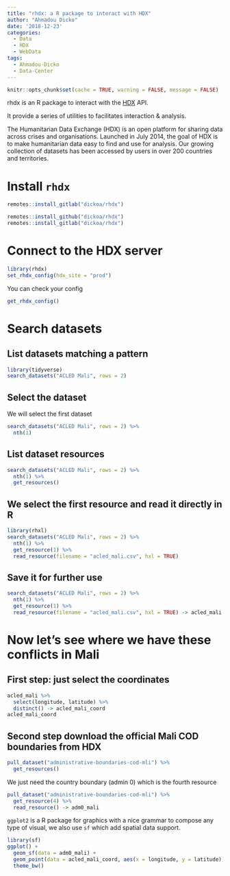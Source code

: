 ```yaml
---
title: "rhdx: a R package to interact with HDX"
author: "Ahmadou Dicko"
date: '2018-12-23'
categories:
  - Data
  - HDX
  - WebData
tags:
  - Ahmadou-Dicko
  - Data-Center
---
```


```r
knitr::opts_chunk$set(cache = TRUE, warning = FALSE, message = FALSE)
```

rhdx is an R package to interact with the [HDX](https://data.humdata.org/) API.

It provide a series of utilities to facilitates interaction & analysis.

The Humanitarian Data Exchange (HDX) is an open platform for sharing data across crises and organisations. Launched in July 2014, the goal of HDX is to make humanitarian data easy to find and use for analysis. Our growing collection of datasets has been accessed by users in over 200 countries and territories.

<!--MORE-->



# Install `rhdx`


```r
remotes::install_gitlab("dickoa/rhdx")
```

```r
remotes::install_github("dickoa/rhdx")
remotes::install_gitlab("dickoa/rhdx")
```

# Connect to the HDX server

```r
library(rhdx)
set_rhdx_config(hdx_site = "prod")
```

You can check your config

```r
get_rhdx_config()
```

# Search datasets

## List datasets matching a pattern
```r
library(tidyverse)
search_datasets("ACLED Mali", rows = 2)
```

## Select the dataset

We will select the first dataset

```r
search_datasets("ACLED Mali", rows = 2) %>%
  nth(1)
```

## List dataset resources

```r
search_datasets("ACLED Mali", rows = 2) %>%
  nth(1) %>%
  get_resources()
```

## We select the first resource and read it directly in R

```r

library(rhxl)
search_datasets("ACLED Mali", rows = 2) %>%
  nth(1) %>%
  get_resource(1) %>%
  read_resource(filename = "acled_mali.csv", hxl = TRUE)
```

## Save it for further use

```r

search_datasets("ACLED Mali", rows = 2) %>%
  nth(1) %>%
  get_resource(1) %>%
  read_resource(filename = "acled_mali.csv", hxl = TRUE) -> acled_mali
```

# Now let's see where we have these conflicts in Mali

## First step: just select the coordinates

```r
acled_mali %>%
  select(longitude, latitude) %>%
  distinct() -> acled_mali_coord
acled_mali_coord
```

## Second step download the official Mali COD boundaries from HDX

```r

pull_dataset("administrative-boundaries-cod-mli") %>%
  get_resources()

```

We just need the country boundary (admin 0) which is the fourth resource

```r

pull_dataset("administrative-boundaries-cod-mli") %>%
  get_resource(4) %>%
  read_resource() -> adm0_mali
```

`ggplot2` is a R package for graphics with a nice grammar to compose any type of visual, we also use `sf` which add spatial data support.

```r
library(sf)
ggplot() +
  geom_sf(data = adm0_mali) +
  geom_point(data = acled_mali_coord, aes(x = longitude, y = latitude)) +
  theme_bw()
```
